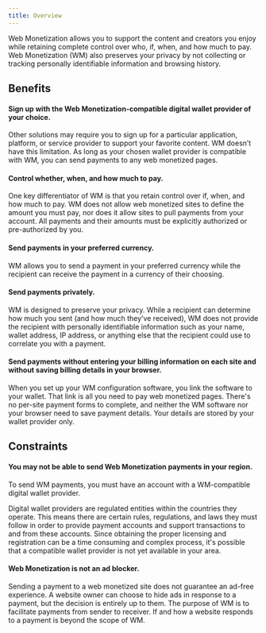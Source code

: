 ```yaml
---
title: Overview
---
```


Web Monetization allows you to support the content and creators you enjoy while retaining complete control over who, if, when, and how much to pay. Web Monetization (WM) also preserves your privacy by not collecting or tracking personally identifiable information and browsing history.

## Benefits

#### Sign up with the Web Monetization-compatible digital wallet provider of your choice.

Other solutions may require you to sign up for a particular application, platform, or service provider to support your favorite content. WM doesn’t have this limitation. As long as your chosen wallet provider is compatible with WM, you can send payments to any web monetized pages. 

#### Control whether, when, and how much to pay. 

One key differentiator of WM is that you retain control over if, when, and how much to pay. WM does not allow web monetized sites to define the amount you must pay, nor does it allow sites to pull payments from your account. All payments and their amounts must be explicitly authorized or pre-authorized by you.

#### Send payments in your preferred currency.

WM allows you to send a payment in your preferred currency while the recipient can receive the payment in a currency of their choosing. 

#### Send payments privately. 

WM is designed to preserve your privacy. While a recipient can determine how much you sent (and how much they’ve received), WM does not provide the recipient with personally identifiable information such as your name, wallet address, IP address, or anything else that the recipient could use to correlate you with a payment.

#### Send payments without entering your billing information on each site and without saving billing details in your browser.

When you set up your WM configuration software, you link the software to your wallet. That link is all you need to pay web monetized pages. There's no per-site payment forms to complete, and neither the WM software nor your browser need to save payment details. Your details are stored by your wallet provider only.

## Constraints

#### You may not be able to send Web Monetization payments in your region.

To send WM payments, you must have an account with a WM-compatible digital wallet provider. 

Digital wallet providers are regulated entities within the countries they operate. This means there are certain rules, regulations, and laws they must follow in order to provide payment accounts and support transactions to and from these accounts. Since obtaining the proper licensing and registration can be a time consuming and complex process, it's possible that a compatible wallet provider is not yet available in your area.

#### Web Monetization is not an ad blocker.

Sending a payment to a web monetized site does not guarantee an ad-free experience. A website owner can choose to hide ads in response to a payment, but the decision is entirely up to them. The purpose of WM is to facilitate payments from sender to receiver. If and how a website responds to a payment is beyond the scope of WM.
